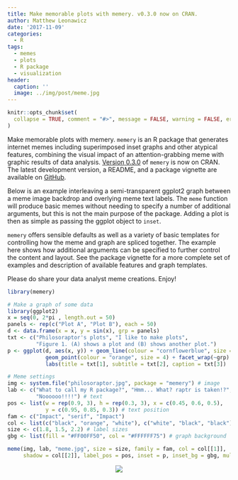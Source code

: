 ```yaml
---
title: Make memorable plots with memery. v0.3.0 now on CRAN.
author: Matthew Leonawicz
date: '2017-11-09'
categories:
  - R
tags:
  - memes
  - plots
  - R package
  - visualization
header:
  caption: ''
  image: ../img/post/meme.jpg
---
```


```r
knitr::opts_chunk$set(
  collapse = TRUE, comment = "#>", message = FALSE, warning = FALSE, error = FALSE, tidy = TRUE
)
```

Make memorable plots with memery. `memery` is an R package that generates internet memes including superimposed inset graphs and other atypical features, combining the visual impact of an attention-grabbing meme with graphic results of data analysis. [Version 0.3.0](https://cran.r-project.org/web/packages/memery/) of `memery` is now on CRAN. The latest development version, a README, and a package vignette are available on [GitHub](https://github.com/leonawicz/memery).

Below is an example interleaving a semi-transparent ggplot2 graph between a meme image backdrop and overlying meme text labels. The `meme` function will produce basic memes without needing to specify a number of additional arguments, but this is not the main purpose of the package. Adding a plot is then as simple as passing the ggplot object to `inset`.

`memery` offers sensible defaults as well as a variety of basic templates for controlling how the meme and graph are spliced together. The example here shows how additional arguments can be specified to further control the content and layout. See the package vignette for a more complete set of examples and description of available features and graph templates.

Please do share your data analyst meme creations. Enjoy!

```r
library(memery)

# Make a graph of some data
library(ggplot2)
x = seq(0, 2*pi , length.out = 50)
panels <- rep(c("Plot A", "Plot B"), each = 50)
d <- data.frame(x = x, y = sin(x), grp = panels)
txt <- c("Philosoraptor's plots", "I like to make plots",
         "Figure 1. (A) shows a plot and (B) shows another plot.")
p <- ggplot(d, aes(x, y)) + geom_line(colour = "cornflowerblue", size = 2) +
            geom_point(colour = "orange", size = 4) + facet_wrap(~grp) +
            labs(title = txt[1], subtitle = txt[2], caption = txt[3])

# Meme settings
img <- system.file("philosoraptor.jpg", package = "memery") # image
lab <- c("What to call my R package?", "Hmm... What? raptr is taken!?", 
         "Noooooo!!!!") # text
pos <- list(w = rep(0.9, 3), h = rep(0.3, 3), x = c(0.45, 0.6, 0.5),
            y = c(0.95, 0.85, 0.3)) # text position
fam <- c("Impact", "serif", "Impact")
col <- list(c("black", "orange", "white"), c("white", "black", "black"))
size <- c(1.8, 1.5, 2.2) # label sizes
gbg <- list(fill = "#FF00FF50", col = "#FFFFFF75") # graph background

meme(img, lab, "meme.jpg", size = size, family = fam, col = col[[1]],
     shadow = col[[2]], label_pos = pos, inset = p, inset_bg = gbg, mult = 2)
```

<p align="center"><img src="/img/post/meme.jpg"/></p>
